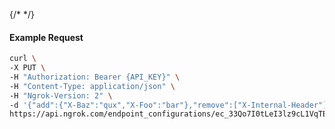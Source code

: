 {/* <!-- Code generated for API Clients. DO NOT EDIT. --> */}

#### Example Request
```bash
curl \
-X PUT \
-H "Authorization: Bearer {API_KEY}" \
-H "Content-Type: application/json" \
-H "Ngrok-Version: 2" \
-d '{"add":{"X-Baz":"qux","X-Foo":"bar"},"remove":["X-Internal-Header"]}' \
https://api.ngrok.com/endpoint_configurations/ec_33Qo7I0tLeI3lz9cL1VqTE9eg9K/request_headers
```
